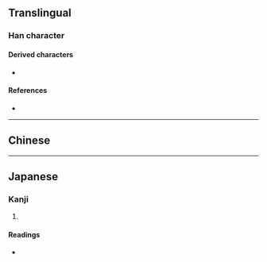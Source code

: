 {{character info}}
==Translingual==

===Han character===
{{Han char|rn=86|rad=火|as=21|sn=25|four=|canj=FTAW|ids=⿰火蘭}}

====Derived characters====
* {{l|mul|[[𭍗]]}}

====References====
* {{Han ref|kx=0688.120|dkj=19633|dj=1099.280|hdz=32250.150|uh=7224|ud=29220}}

----

==Chinese==
{{zh-see|爛|a}}

----

==Japanese==

===Kanji===
{{ja-kanji|grade=|rs=火21}}

# {{rfdef|ja|sort=火21}}

====Readings====
* {{ja-readings|on=[[らん]] (ran)|kun=[[ただれる]] (tadareru)}}